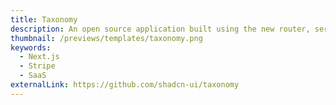 ---
title: Taxonomy
description: An open source application built using the new router, server components and everything new in Next.js 13.
thumbnail: /previews/templates/taxonomy.png
keywords: 
  - Next.js
  - Stripe
  - SaaS
externalLink: https://github.com/shadcn-ui/taxonomy
---


